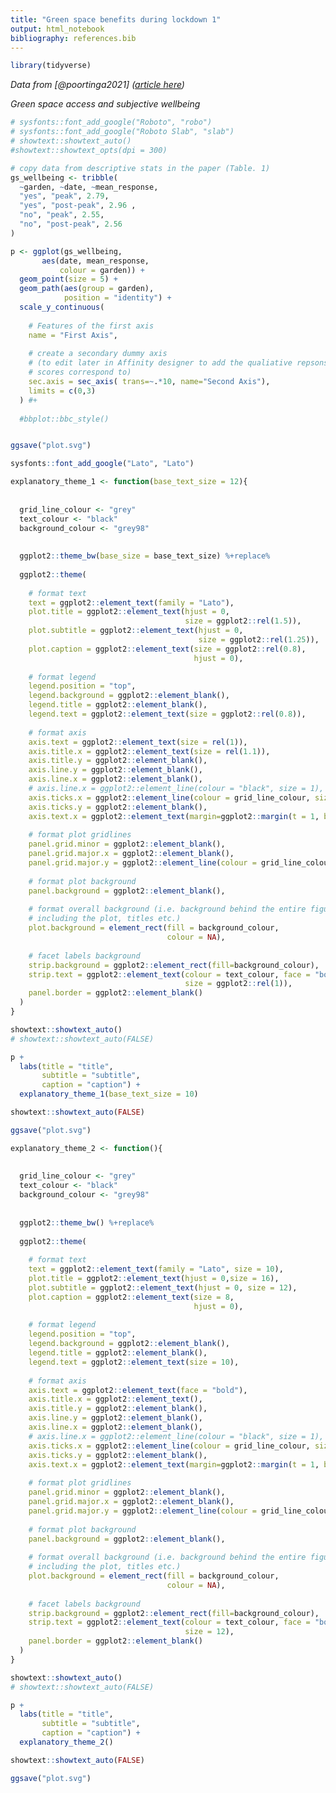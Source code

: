 ```yaml
---
title: "Green space benefits during lockdown 1"
output: html_notebook
bibliography: references.bib
---
```


```r
library(tidyverse)
```

*Data from [@poortinga2021] ([article here](https://www.sciencedirect.com/science/article/pii/S0169204621000554?via%3Dihub#s0090))*

*Green space access and subjective wellbeing*

```r
# sysfonts::font_add_google("Roboto", "robo")
# sysfonts::font_add_google("Roboto Slab", "slab")
# showtext::showtext_auto()
#showtext::showtext_opts(dpi = 300)

# copy data from descriptive stats in the paper (Table. 1)
gs_wellbeing <- tribble(
  ~garden, ~date, ~mean_response,
  "yes", "peak", 2.79, 
  "yes", "post-peak", 2.96 ,
  "no", "peak", 2.55,
  "no", "post-peak", 2.56
)

p <- ggplot(gs_wellbeing,
       aes(date, mean_response,
           colour = garden)) +
  geom_point(size = 5) +
  geom_path(aes(group = garden),
            position = "identity") +
  scale_y_continuous(
    
    # Features of the first axis
    name = "First Axis",
    
    # create a secondary dummy axis 
    # (to edit later in Affinity designer to add the qualiative repsonses the
    # scores correspond to)
    sec.axis = sec_axis( trans=~.*10, name="Second Axis"),
    limits = c(0,3)
  ) #+
  
  #bbplot::bbc_style()


ggsave("plot.svg")
```
```r
sysfonts::font_add_google("Lato", "Lato")
```


```r
explanatory_theme_1 <- function(base_text_size = 12){
  
  
  grid_line_colour <- "grey"
  text_colour <- "black"
  background_colour <- "grey98"
  
  
  ggplot2::theme_bw(base_size = base_text_size) %+replace%
  
  ggplot2::theme(
    
    # format text
    text = ggplot2::element_text(family = "Lato"),
    plot.title = ggplot2::element_text(hjust = 0,
                                       size = ggplot2::rel(1.5)),
    plot.subtitle = ggplot2::element_text(hjust = 0,
                                          size = ggplot2::rel(1.25)),
    plot.caption = ggplot2::element_text(size = ggplot2::rel(0.8), 
                                         hjust = 0),
    
    # format legend
    legend.position = "top",
    legend.background = ggplot2::element_blank(),
    legend.title = ggplot2::element_blank(),
    legend.text = ggplot2::element_text(size = ggplot2::rel(0.8)),
    
    # format axis
    axis.text = ggplot2::element_text(size = rel(1)),
    axis.title.x = ggplot2::element_text(size = rel(1.1)),
    axis.title.y = ggplot2::element_blank(),
    axis.line.y = ggplot2::element_blank(),
    axis.line.x = ggplot2::element_blank(),
    # axis.line.x = ggplot2::element_line(colour = "black", size = 1),
    axis.ticks.x = ggplot2::element_line(colour = grid_line_colour, size = 1),
    axis.ticks.y = ggplot2::element_blank(),
    axis.text.x = ggplot2::element_text(margin=ggplot2::margin(t = 1, b = 10)),
    
    # format plot gridlines
    panel.grid.minor = ggplot2::element_blank(),
    panel.grid.major.x = ggplot2::element_blank(),
    panel.grid.major.y = ggplot2::element_line(colour = grid_line_colour),
    
    # format plot background
    panel.background = ggplot2::element_blank(),
    
    # format overall background (i.e. background behind the entire figure
    # including the plot, titles etc.)
    plot.background = element_rect(fill = background_colour,
                                   colour = NA),
    
    # facet labels background
    strip.background = ggplot2::element_rect(fill=background_colour),
    strip.text = ggplot2::element_text(colour = text_colour, face = "bold",
                                       size = ggplot2::rel(1)),
    panel.border = ggplot2::element_blank()
  )
}

showtext::showtext_auto()
# showtext::showtext_auto(FALSE)

p + 
  labs(title = "title",
       subtitle = "subtitle",
       caption = "caption") +
  explanatory_theme_1(base_text_size = 10)

showtext::showtext_auto(FALSE)

ggsave("plot.svg")

```
```r
explanatory_theme_2 <- function(){
  
  
  grid_line_colour <- "grey"
  text_colour <- "black"
  background_colour <- "grey98"
  
  
  ggplot2::theme_bw() %+replace%
  
  ggplot2::theme(
    
    # format text
    text = ggplot2::element_text(family = "Lato", size = 10),
    plot.title = ggplot2::element_text(hjust = 0,size = 16),
    plot.subtitle = ggplot2::element_text(hjust = 0, size = 12),
    plot.caption = ggplot2::element_text(size = 8, 
                                         hjust = 0),
    
    # format legend
    legend.position = "top",
    legend.background = ggplot2::element_blank(),
    legend.title = ggplot2::element_blank(),
    legend.text = ggplot2::element_text(size = 10),
    
    # format axis
    axis.text = ggplot2::element_text(face = "bold"),
    axis.title.x = ggplot2::element_text(),
    axis.title.y = ggplot2::element_blank(),
    axis.line.y = ggplot2::element_blank(),
    axis.line.x = ggplot2::element_blank(),
    # axis.line.x = ggplot2::element_line(colour = "black", size = 1),
    axis.ticks.x = ggplot2::element_line(colour = grid_line_colour, size = 1),
    axis.ticks.y = ggplot2::element_blank(),
    axis.text.x = ggplot2::element_text(margin=ggplot2::margin(t = 1, b = 10)),
    
    # format plot gridlines
    panel.grid.minor = ggplot2::element_blank(),
    panel.grid.major.x = ggplot2::element_blank(),
    panel.grid.major.y = ggplot2::element_line(colour = grid_line_colour),
    
    # format plot background
    panel.background = ggplot2::element_blank(),
    
    # format overall background (i.e. background behind the entire figure
    # including the plot, titles etc.)
    plot.background = element_rect(fill = background_colour,
                                   colour = NA),
    
    # facet labels background
    strip.background = ggplot2::element_rect(fill=background_colour),
    strip.text = ggplot2::element_text(colour = text_colour, face = "bold",
                                       size = 12),
    panel.border = ggplot2::element_blank()
  )
}

showtext::showtext_auto()
# showtext::showtext_auto(FALSE)

p + 
  labs(title = "title",
       subtitle = "subtitle",
       caption = "caption") +
  explanatory_theme_2()

showtext::showtext_auto(FALSE)

ggsave("plot.svg")

```

